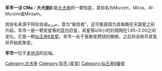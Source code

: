 {{Starbox begin |
   name=军市一}}
{{Starbox image |
  image=[[Image:Position_Beta_Cma.png|250px]] |
  caption=军市一的位置. }}
{{Starbox observe |
  epoch=J2000 |
  ra=06<sup>h</sup> 22<sup>m</sup> 42<sup>s</sup> |
  dec=-17° 57′ 21.3″ |
  appmag_v=1.98 |
  星官=  [[:Category:军市_(星官)|军市]]（[[井宿|井宿]]） |
  constell=[[大犬座|大犬座]] }}
{{Starbox character |
  class=B1 II-III |
  b-v=-0.23 |
  u-b=-0.98 |
  variable=[[仙王座β变星|仙王座β变星]] }}
{{Starbox astrometry |
  radial_v=34 |
  prop_mo_ra=-3.45 |
  prop_mo_dec=-0.47 |
  parallax=6.53 |
  p_error=0.66 |
  absmag_v=-3.95 }}
{{Starbox detail|
  mass=13.5 |
  radius=9.5 |
  luminosity=19,000 | 
  temperature=22,000 |
  metal=? |
  rotation=36 km/s. |
  age=unknown }}
{{Starbox catalog |
  names=Murzim, Mirzam, Mirza, 2 Canis Majoris, [[Harvard_Revised_catalogue|HR]] 2294, [[Bonner_Durchmusterung|BD]]−17°1467, [[Henry_Draper_catalogue|HD]] 44743, [[Smithsonian_Astrophysical_Observatory_Star_Catalog|SAO]] 151428, [[Fifth_Fundamental_Catalogue|FK5]] 243, [[Hipparcos_catalogue|HIP]] 30324, GC 8223, CCDM 06227-1757 }}
{{Starbox end}}

'''军市一'''('''β CMa''' / '''大犬座β''')是[[大犬座|大犬座]]的一颗恒星，其俗名为Murzim，Mirza，Al-Murzim或Mirzam。

其俗名来源于阿拉伯语مرزم，意为“报信者”，这可能是因为其每晚在天狼星之前升起。军市一是一颗变星等的蓝白巨星，其星等以6小时的周期在1.95~2.00之间变化。它是一颗[[仙王座β变星|仙王座β变星]]。军市一处于氢聚变燃烧的晚期，之后将会耗尽其氢并开始氦聚变。

'''军市一'''位于[[本地泡|本地泡]]的远端。

{{大犬座恒星}}
{{星官|军市|6|7}}
[[Category:大犬座|Category:大犬座]]
[[Category:军市_(星官)|Category:军市 (星官)]]
[[Category:仙王座β變星|Category:仙王座β變星]]